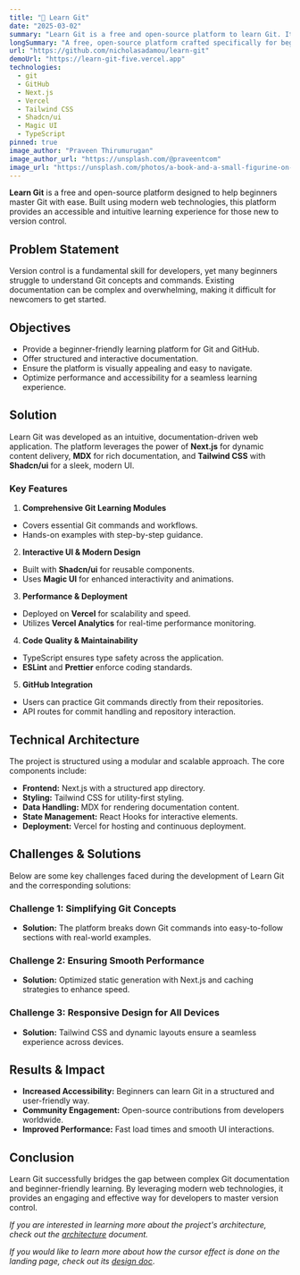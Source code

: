 ```yaml
---
title: "📘 Learn Git"
date: "2025-03-02"
summary: "Learn Git is a free and open-source platform to learn Git. It is designed to be simple and easy to understand for beginners."
longSummary: "A free, open-source platform crafted specifically for beginners to master Git. Designed with simplicity and ease of understanding in mind, this platform provides an accessible entry point for anyone looking to enhance their version control skills."
url: "https://github.com/nicholasadamou/learn-git"
demoUrl: "https://learn-git-five.vercel.app"
technologies:
  - git
  - GitHub
  - Next.js
  - Vercel
  - Tailwind CSS
  - Shadcn/ui
  - Magic UI
  - TypeScript
pinned: true
image_author: "Praveen Thirumurugan"
image_author_url: "https://unsplash.com/@praveentcom"
image_url: "https://unsplash.com/photos/a-book-and-a-small-figurine-on-a-desk-KPAQpJYzH0Y"
---
```


**Learn Git** is a free and open-source platform designed to help beginners master Git with ease. Built using modern web technologies, this platform provides an accessible and intuitive learning experience for those new to version control.

## Problem Statement
Version control is a fundamental skill for developers, yet many beginners struggle to understand Git concepts and commands. Existing documentation can be complex and overwhelming, making it difficult for newcomers to get started.

## Objectives
- Provide a beginner-friendly learning platform for Git and GitHub.
- Offer structured and interactive documentation.
- Ensure the platform is visually appealing and easy to navigate.
- Optimize performance and accessibility for a seamless learning experience.

## Solution
Learn Git was developed as an intuitive, documentation-driven web application. The platform leverages the power of **Next.js** for dynamic content delivery, **MDX** for rich documentation, and **Tailwind CSS** with **Shadcn/ui** for a sleek, modern UI.

### Key Features
1. **Comprehensive Git Learning Modules**
- Covers essential Git commands and workflows.
- Hands-on examples with step-by-step guidance.

2. **Interactive UI & Modern Design**
- Built with **Shadcn/ui** for reusable components.
- Uses **Magic UI** for enhanced interactivity and animations.

3. **Performance & Deployment**
- Deployed on **Vercel** for scalability and speed.
- Utilizes **Vercel Analytics** for real-time performance monitoring.

4. **Code Quality & Maintainability**
- TypeScript ensures type safety across the application.
- **ESLint** and **Prettier** enforce coding standards.

5. **GitHub Integration**
- Users can practice Git commands directly from their repositories.
- API routes for commit handling and repository interaction.

## Technical Architecture
The project is structured using a modular and scalable approach. The core components include:

- **Frontend:** Next.js with a structured app directory.
- **Styling:** Tailwind CSS for utility-first styling.
- **Data Handling:** MDX for rendering documentation content.
- **State Management:** React Hooks for interactive elements.
- **Deployment:** Vercel for hosting and continuous deployment.

## Challenges & Solutions
Below are some key challenges faced during the development of Learn Git and the corresponding solutions:

### Challenge 1: Simplifying Git Concepts
- **Solution:** The platform breaks down Git commands into easy-to-follow sections with real-world examples.

### Challenge 2: Ensuring Smooth Performance
- **Solution:** Optimized static generation with Next.js and caching strategies to enhance speed.

### Challenge 3: Responsive Design for All Devices
- **Solution:** Tailwind CSS and dynamic layouts ensure a seamless experience across devices.

## Results & Impact
- **Increased Accessibility:** Beginners can learn Git in a structured and user-friendly way.
- **Community Engagement:** Open-source contributions from developers worldwide.
- **Improved Performance:** Fast load times and smooth UI interactions.

## Conclusion
Learn Git successfully bridges the gap between complex Git documentation and beginner-friendly learning. By leveraging modern web technologies, it provides an engaging and effective way for developers to master version control.

_If you are interested in learning more about the project's architecture, check out the [architecture](https://github.com/nicholasadamou/learn-git/blob/master/ARCHITECTURE.md) document._

_If you would like to learn more about how the cursor effect is done on the landing page, check out its [design doc](https://github.com/nicholasadamou/learn-git/tree/master/components/CanvasCursor)_.
